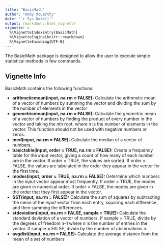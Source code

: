 ```yaml
---
title: "BasicMath"
author: "Andy McCarthy"
date: "`r Sys.Date()`"
output: rmarkdown::html_vignette
vignette: >
  %\VignetteIndexEntry{BasicMath}
  %\VignetteEngine{knitr::rmarkdown}
  %\VignetteEncoding{UTF-8}
---
```


The BasicMath package is designed to allow the user to execute simple statistical methods in few commands.

## Vignette Info

BasicMath contains the following functions:

- **arithmeticmean(input, na.rm = FALSE):** Calculate the arithmetic mean of a vector of numbers by summing the vector and dividing the sum by the number of elements in the vector
- **geometricmean(input, na.rm = FALSE):** Calculate the geometric mean of a vector of numbers by finding the product of every number in the vector and taking the *n*th root, where *n* is the number of elements in the vector. This function should not be used with negative numbers or zeros.
- **med(input, na.rm = FALSE):** Calculate the median of a vector of numbers.
- **basictable(input, order = TRUE, na.rm = FALSE):** Create a frequency table for the *input* vector, giving a count of how many of each number are in the vector. If order = TRUE, the values are sorted. If order = FALSE, the values are tabulated in the order they appear in the vector for the first time.
- **modes(input, order = TRUE, na.rm = FALSE):** Determine which numbers in the *input* vector appear most frequently. If order = TRUE, the modes are given in numerical order. If order = FALSE, the modes are given in the order that they first appear in the vector.
- **SST(input, na.rm = FALSE):** Calculate the sum of squares by subtracting the mean of the *input* vector from each entry, squaring each difference, and then summing the differences.
- **stdeviation(input, na.rm = FALSE, sample = TRUE):** Calculate the standard deviation of a vector of numbers. If sample = TRUE, divide by the degrees of freedom n-1 where *n* is the number of entries in the vector. If sample = FALSE, divide by the number of observations *n*.
- **avgdist(input, na.rm = FALSE):** Calculate the average distance from the mean of a set of numbers

